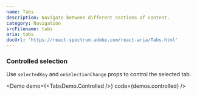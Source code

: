 ```yaml
---
name: Tabs
description: Navigate between different sections of content.
category: Navigation
srcFilename: tabs
aria: tabs
docUrl: 'https://react-spectrum.adobe.com/react-aria/Tabs.html'
---
```


### Controlled selection

Use `selectedKey` and `onSelectionChange` props to control the selected tab.

<Demo demo={<TabsDemo.Controlled />} code={demos.controlled} />
